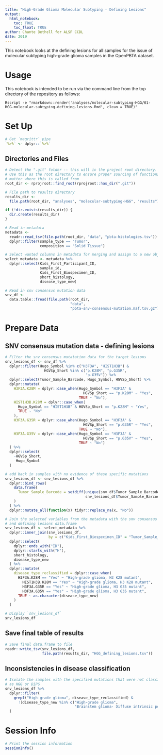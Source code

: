 ```yaml
---
title: "High-Grade Glioma Molecular Subtyping - Defining Lesions"
output: 
  html_notebook:
    toc: TRUE
    toc_float: TRUE
author: Chante Bethell for ALSF CCDL
date: 2019
---
```


This notebook looks at the defining lesions for all samples for the issue of 
molecular subtyping high-grade glioma samples in the OpenPBTA dataset. 

# Usage

This notebook is intended to be run via the command line from the top directory
of the repository as follows:

`Rscript -e "rmarkdown::render('analyses/molecular-subtyping-HGG/01-HGG-molecular-subtyping-defining-lesions.Rmd', clean = TRUE)"`

# Set Up

```r
# Get `magrittr` pipe
`%>%` <- dplyr::`%>%`
```

## Directories and Files

```r
# Detect the ".git" folder -- this will in the project root directory.
# Use this as the root directory to ensure proper sourcing of functions no
# matter where this is called from
root_dir <- rprojroot::find_root(rprojroot::has_dir(".git"))

# File path to results directory
results_dir <-
  file.path(root_dir, "analyses", "molecular-subtyping-HGG", "results")

if (!dir.exists(results_dir)) {
  dir.create(results_dir)
}

# Read in metadata
metadata <-
  readr::read_tsv(file.path(root_dir, "data", "pbta-histologies.tsv")) %>%
  dplyr::filter(sample_type == "Tumor",
                composition == "Solid Tissue") 

# Select wanted columns in metadata for merging and assign to a new object
select_metadata <- metadata %>%
  dplyr::select(Kids_First_Participant_ID,
                sample_id,
                Kids_First_Biospecimen_ID,
                short_histology,
                disease_type_new)

# Read in snv consensus mutation data
snv_df <-
  data.table::fread(file.path(root_dir,
                              "data",
                              "pbta-snv-consensus-mutation.maf.tsv.gz"))
```

# Prepare Data 

## SNV consensus mutation data - defining lesions

```r
# Filter the snv consensus mutatation data for the target lesions
snv_lesions_df <- snv_df %>%
  dplyr::filter(Hugo_Symbol %in% c("H3F3A", "HIST1H3B") &
                  HGVSp_Short %in% c("p.K28M", "p.G35R",
                                     "p.G35V")) %>%
  dplyr::select(Tumor_Sample_Barcode, Hugo_Symbol, HGVSp_Short) %>%
  dplyr::mutate(
    H3F3A.K28M = dplyr::case_when(Hugo_Symbol == "H3F3A" &
                                    HGVSp_Short == "p.K28M" ~ "Yes",
                                  TRUE ~ "No"),
    HIST1H3B.K28M = dplyr::case_when(
      Hugo_Symbol == "HIST1H3B" & HGVSp_Short == "p.K28M" ~ "Yes",
      TRUE ~ "No"
    ),
    H3F3A.G35R = dplyr::case_when(Hugo_Symbol == "H3F3A" &
                                    HGVSp_Short == "p.G35R" ~ "Yes",
                                  TRUE ~ "No"),
    H3F3A.G35V = dplyr::case_when(Hugo_Symbol == "H3F3A" &
                                    HGVSp_Short == "p.G35V" ~ "Yes",
                                  TRUE ~ "No")
  ) %>%
  dplyr::select(
    -HGVSp_Short,
    -Hugo_Symbol
  ) 

# add back in samples with no evidence of these specific mutations
snv_lesions_df <- snv_lesions_df %>%
  dplyr::bind_rows(
    data.frame(
      Tumor_Sample_Barcode = setdiff(unique(snv_df$Tumor_Sample_Barcode),
                                     snv_lesions_df$Tumor_Sample_Barcode)
    )
  ) %>%
  dplyr::mutate_all(function(x) tidyr::replace_na(x, "No"))

# Join the selected variables from the metadata with the snv consensus mutation
# and defining lesions data.frame
snv_lesions_df <- select_metadata %>%
  dplyr::inner_join(snv_lesions_df,
                    by = c("Kids_First_Biospecimen_ID" = "Tumor_Sample_Barcode")) %>%
  dplyr::select(
    dplyr::ends_with("ID"),
    dplyr::starts_with("H"),
    short_histology,
    disease_type_new
  ) %>%
  dplyr::mutate(
    disease_type_reclassified = dplyr::case_when(
      H3F3A.K28M == "Yes" ~ "High-grade glioma, H3 K28 mutant",
        HIST1H3B.K28M == "Yes" ~ "High-grade glioma, H3 K28 mutant",
        H3F3A.G35R == "Yes" ~ "High-grade glioma, H3 G35 mutant",
        H3F3A.G35V == "Yes" ~ "High-grade glioma, H3 G35 mutant",
      TRUE ~ as.character(disease_type_new)
    )
  )

# Display `snv_lesions_df`
snv_lesions_df 
```

## Save final table of results

```r
# Save final data.frame to file
readr::write_tsv(snv_lesions_df,
                 file.path(results_dir, "HGG_defining_lesions.tsv"))
```

## Inconsistencies in disease classification

```r
# Isolate the samples with the specified mutations that were not classified
# as HGG or DIPG
snv_lesions_df %>%
  dplyr::filter(
    grepl("High-grade glioma", disease_type_reclassified) &
      !(disease_type_new %in% c("High-grade glioma", 
                                "Brainstem glioma- Diffuse intrinsic pontine glioma"))
  )
```

# Session Info

```r
# Print the session information
sessionInfo()
```

